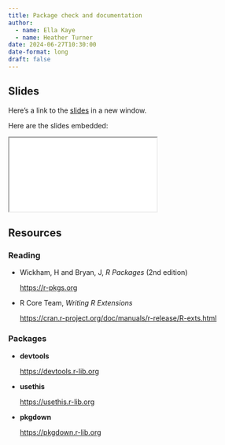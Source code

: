 ```yaml
---
title: Package check and documentation
author: 
  - name: Ella Kaye
  - name: Heather Turner
date: 2024-06-27T10:30:00
date-format: long
draft: false
---
```


## Slides

Here's a link to the [slides](/slides/05-check-package-documentation/index.qmd){target="_blank"} in a new window. 

Here are the slides embedded:

<iframe class="slide-deck ar16x9" src="/slides/05-check-package-documentation/index.html" title="05-check-package-documentation slides">
</iframe>

## Resources

### Reading

- Wickham, H and Bryan, J, _R Packages_ (2nd edition)

  <https://r-pkgs.org>

- R Core Team, _Writing R Extensions_

  <https://cran.r-project.org/doc/manuals/r-release/R-exts.html>

### Packages

- **devtools**

  <https://devtools.r-lib.org>
  
- **usethis**

  <https://usethis.r-lib.org>

- **pkgdown**

  <https://pkgdown.r-lib.org>
